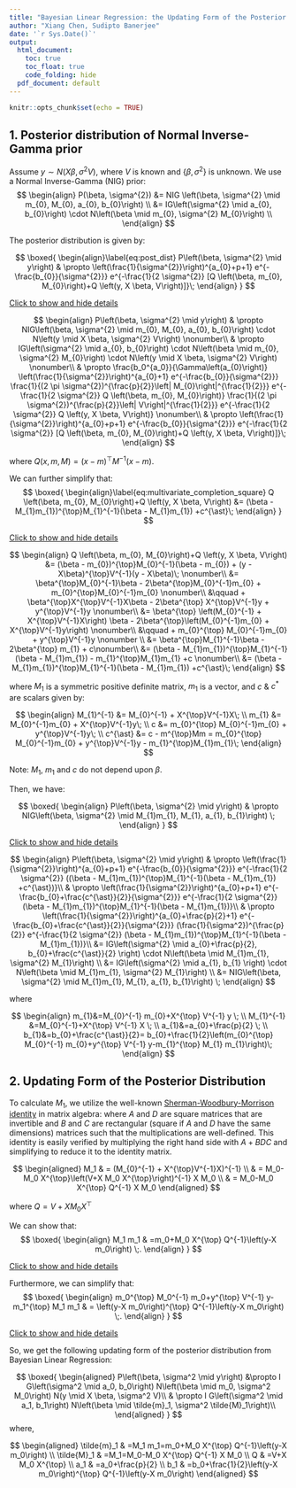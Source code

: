 ---
title: "Bayesian Linear Regression: the Updating Form of the Posterior Distributions"
author: "Xiang Chen, Sudipto Banerjee"
date: '`r Sys.Date()`'
output:
  html_document:
    toc: true
    toc_float: true
    code_folding: hide
  pdf_document: default
---

```{r setup, include=FALSE}
knitr::opts_chunk$set(echo = TRUE)
```

## 1. Posterior distribution of Normal Inverse-Gamma prior
Assume $y \sim N\left( X \beta, \sigma^{2} V\right)$, 
where $V$ is known and $\left\{\beta, \sigma^{2}\right\}$ is unknown. We use a Normal Inverse-Gamma (NIG) prior: 
$$
\begin{align}
P(\beta, \sigma^{2}) &= NIG \left(\beta, \sigma^{2} \mid m_{0}, M_{0}, a_{0}, b_{0}\right) \\
    &= IG\left(\sigma^{2} \mid a_{0}, b_{0}\right) \cdot N\left(\beta \mid m_{0}, \sigma^{2} M_{0}\right) \\
\end{align}
$$

The posterior distribution is given by:

$$
\boxed{
\begin{align}\label{eq:post_dist}
P\left(\beta, \sigma^{2} \mid y\right) & \propto \left(\frac{1}{\sigma^{2}}\right)^{a_{0}+p+1} e^{-\frac{b_{0}}{\sigma^{2}}} 
e^{-\frac{1}{2 \sigma^{2}} [Q \left(\beta, m_{0}, M_{0}\right)+Q \left(y, X \beta, V\right)]}\;
\end{align}
}
$$

<p>
  <a class="btn btn-primary" data-toggle="collapse" href="#collapseExample1" role="button" aria-expanded="false" aria-controls="collapseExample1">
    Click to show and hide details
  </a>
</p>
<div class="collapse" id="collapseExample1">
  <div class="card card-body">

$$
\begin{align}
P\left(\beta, \sigma^{2} \mid y\right) & \propto NIG\left(\beta, \sigma^{2} \mid m_{0}, M_{0}, a_{0}, b_{0}\right) \cdot N\left(y \mid X \beta, \sigma^{2} V\right) \nonumber\\
& \propto IG\left(\sigma^{2} \mid a_{0}, b_{0}\right) \cdot N\left(\beta \mid m_{0}, \sigma^{2} M_{0}\right) \cdot N\left(y \mid X \beta, \sigma^{2} V\right) \nonumber\\
& \propto \frac{b_0^{a_0}}{\Gamma\left(a_{0}\right)}
\left(\frac{1}{\sigma^{2}}\right)^{a_{0}+1} e^{-\frac{b_{0}}{\sigma^{2}}} 
\frac{1}{(2 \pi \sigma^{2})^{\frac{p}{2}}\left| M_{0}\right|^{\frac{1}{2}}} e^{-\frac{1}{2 \sigma^{2}} Q \left(\beta, m_{0}, M_{0}\right)} 
\frac{1}{(2 \pi \sigma^{2})^{\frac{p}{2}}\left| V\right|^{\frac{1}{2}}} e^{-\frac{1}{2 \sigma^{2}} Q \left(y, X \beta, V\right)} \nonumber\\
& \propto \left(\frac{1}{\sigma^{2}}\right)^{a_{0}+p+1} e^{-\frac{b_{0}}{\sigma^{2}}} 
e^{-\frac{1}{2 \sigma^{2}} [Q \left(\beta, m_{0}, M_{0}\right)+Q \left(y, X \beta, V\right)]}\;
\end{align}
$$
  </div>
</div>

where $Q(x, m, M)=(x-m)^{\top} M^{-1} (x-m)$.



We can further simplify that:
$$
\boxed{
\begin{align}\label{eq:multivariate_completion_square}
Q \left(\beta, m_{0}, M_{0}\right)+Q \left(y, X \beta, V\right) 
  &= (\beta - M_{1}m_{1})^{\top}M_{1}^{-1}(\beta - M_{1}m_{1}) +c^{\ast}\;
\end{align}
}
$$

<p>
  <a class="btn btn-primary" data-toggle="collapse" href="#collapseExample2" role="button" aria-expanded="false" aria-controls="collapseExample2">
    Click to show and hide details
  </a>
</p>
<div class="collapse" id="collapseExample2">
  <div class="card card-body">
  
$$
\begin{align}
Q \left(\beta, m_{0}, M_{0}\right)+Q \left(y, X \beta, V\right) &= (\beta - m_{0})^{\top}M_{0}^{-1}(\beta - m_{0}) + (y - X\beta)^{\top}V^{-1}(y - X\beta)\; \nonumber\\
 &= \beta^{\top}M_{0}^{-1}\beta - 2\beta^{\top}M_{0}^{-1}m_{0} + m_{0}^{\top}M_{0}^{-1}m_{0} \nonumber\\
  &\qquad + \beta^{\top}X^{\top}V^{-1}X\beta - 2\beta^{\top} X^{\top}V^{-1}y + y^{\top}V^{-1}y \nonumber\\
  &= \beta^{\top} \left(M_{0}^{-1} + X^{\top}V^{-1}X\right) \beta - 2\beta^{\top}\left(M_{0}^{-1}m_{0} + X^{\top}V^{-1}y\right) \nonumber\\
  &\qquad + m_{0}^{\top} M_{0}^{-1}m_{0} + y^{\top}V^{-1}y \nonumber \\
  &= \beta^{\top}M_{1}^{-1}\beta - 2\beta^{\top} m_{1} + c\nonumber\\
  &= (\beta - M_{1}m_{1})^{\top}M_{1}^{-1}(\beta - M_{1}m_{1}) - m_{1}^{\top}M_{1}m_{1} +c \nonumber\\   
  &= (\beta - M_{1}m_{1})^{\top}M_{1}^{-1}(\beta - M_{1}m_{1}) +c^{\ast}\;
\end{align}
$$
  </div>
</div>

where $M_{1}$ is a symmetric positive definite matrix, $m_{1}$ is a vector, and $c$ \& $c^{\ast}$ are scalars given by:

$$
\begin{align}
 M_{1}^{-1} &= M_{0}^{-1} + X^{\top}V^{-1}X\; \\
 m_{1} &= M_{0}^{-1}m_{0} + X^{\top}V^{-1}y\; \\
 c &= m_{0}^{\top} M_{0}^{-1}m_{0} + y^{\top}V^{-1}y\; \\
  c^{\ast} &= c - m^{\top}Mm = m_{0}^{\top} M_{0}^{-1}m_{0} + y^{\top}V^{-1}y - m_{1}^{\top}M_{1}m_{1}\;
\end{align}
$$

Note: $M_{1}$, $m_{1}$ and $c$ do not depend upon $\beta$.




Then, we have:

$$
\boxed{
\begin{align}
P\left(\beta, \sigma^{2} \mid y\right) 
& \propto NIG\left(\beta, \sigma^{2} \mid M_{1}m_{1}, M_{1}, a_{1}, b_{1}\right) \;
\end{align}
}
$$

<p>
  <a class="btn btn-primary" data-toggle="collapse" href="#collapseExample3" role="button" aria-expanded="false" aria-controls="collapseExample3">
    Click to show and hide details
  </a>
</p>
<div class="collapse" id="collapseExample3">
  <div class="card card-body">
  
  $$
  \begin{align}
  P\left(\beta, \sigma^{2} \mid y\right) & \propto \left(\frac{1}{\sigma^{2}}\right)^{a_{0}+p+1} e^{-\frac{b_{0}}{\sigma^{2}}} 
  e^{-\frac{1}{2 \sigma^{2}} ((\beta - M_{1}m_{1})^{\top}M_{1}^{-1}(\beta - M_{1}m_{1}) +c^{\ast})}\\
  & \propto \left(\frac{1}{\sigma^{2}}\right)^{a_{0}+p+1} e^{-\frac{b_{0}+\frac{c^{\ast}}{2}}{\sigma^{2}}} 
  e^{-\frac{1}{2 \sigma^{2}} (\beta - M_{1}m_{1})^{\top}M_{1}^{-1}(\beta - M_{1}m_{1})}\\
  & \propto \left(\frac{1}{\sigma^{2}}\right)^{a_{0}+\frac{p}{2}+1} e^{-\frac{b_{0}+\frac{c^{\ast}}{2}}{\sigma^{2}}} 
  (\frac{1}{\sigma^2})^{\frac{p}{2}}
  e^{-\frac{1}{2 \sigma^{2}} (\beta - M_{1}m_{1})^{\top}M_{1}^{-1}(\beta - M_{1}m_{1})}\\
  &= IG\left(\sigma^{2} \mid a_{0}+\frac{p}{2}, b_{0}+\frac{c^{\ast}}{2} \right) \cdot N\left(\beta \mid M_{1}m_{1}, \sigma^{2} M_{1}\right) \\
  &= IG\left(\sigma^{2} \mid a_{1}, b_{1} \right) \cdot N\left(\beta \mid M_{1}m_{1}, \sigma^{2} M_{1}\right) \\
  &= NIG\left(\beta, \sigma^{2} \mid M_{1}m_{1}, M_{1}, a_{1}, b_{1}\right) \;
  \end{align}
  $$
  </div>
</div>


where

$$
\begin{align}
m_{1}&=M_{0}^{-1} m_{0}+X^{\top} V^{-1} y \; \\
M_{1}^{-1} &=M_{0}^{-1}+X^{\top} V^{-1} X \; \\
a_{1}&=a_{0}+\frac{p}{2} \; \\
b_{1}&=b_{0}+\frac{c^{\ast}}{2}= b_{0}+\frac{1}{2}\left(m_{0}^{\top} M_{0}^{-1} m_{0}+y^{\top} V^{-1} y-m_{1}^{\top} M_{1} m_{1}\right)\;
\end{align}
$$



## 2. Updating Form of the Posterior Distribution

To calculate $M_1$, we utilize the well-known [Sherman-Woodbury-Morrison identity](https://en.wikipedia.org/wiki/Woodbury_matrix_identity) in matrix algebra: 
\begin{equation}\label{ShermanWoodburyMorrison} 
\left(A + BDC\right)^{-1} = A^{-1} - A^{-1}B\left(D^{-1}+CA^{-1}B\right)^{-1}CA^{-1} 
\end{equation} 
where $A$ and $D$ are square matrices that are invertible and $B$ and $C$ are rectangular (square if $A$ and $D$ have the same dimensions) matrices such that the multiplications are well-defined. This identity is easily verified by multiplying the right hand side with $A + BDC$ and simplifying to reduce it to the identity matrix.

$$
\begin{aligned}
M_1 & = (M_{0}^{-1} + X^{\top}V^{-1}X)^{-1} \\
& = M_0-M_0 X^{\top}\left(V+X M_0 X^{\top}\right)^{-1} X M_0 \\
& = M_0-M_0 X^{\top} Q^{-1} X M_0
\end{aligned}
$$

where $Q = V + X M_0 X^{\top}$

We can show that: 
$$
\boxed{
\begin{align}
M_1 m_1 & =m_0+M_0 X^{\top} Q^{-1}\left(y-X m_0\right) \;.
\end{align}
}
$$

<p>
  <a class="btn btn-primary" data-toggle="collapse" href="#collapseExample4" role="button" aria-expanded="false" aria-controls="collapseExample4">
    Click to show and hide details
  </a>
</p>
<div class="collapse" id="collapseExample4">
  <div class="card card-body">
  
  \begin{align}
  M_1 m_1 & = \left(M_0^{-1}+X^{\top} V^{-1} X\right)^{-1} m_1 \\
  & = [M_0-M_0 X^{\top}\left(V+X M_0 X^{\top}\right)^{-1} X M_0]m_1 \\
  & = (M_0-M_0 X^{\top} Q^{-1} X M_0) m_1 \\
  & = (M_0-M_0 X^{\top} Q^{-1} X M_0)(M_0^{-1} m_0+X^{\top} V^{-1} y) \\
  & = m_0+M_0 X^{\top} V^{-1} y-M_0 X^{\top} Q^{-1} X m_0 - M_0 X^{\top} Q^{-1} X M_0 X^{\top} V^{-1} y \\
  & = m_0+M_0 X^{\top}\left(I-Q^{-1} X M_0 X^{\top}\right) V^{-1} y - M_0 X^{\top} Q^{-1} X m_0 \\
  & = m_0+M_0 X^{\top} Q^{-1}\left(Q-X M_0 X^{\top}\right)V^{-1} y - M_0 X^{\top} Q^{-1} X m_0 \\
  & \left(\text { since } Q=V+X M_0 X^{\top}\right) \\
  & = m_0+M_0 X^{\top} Q^{-1}(V) V^{-1} y-M_0 X^{\top} Q^{-1} X m_0 \\
  & = m_0+M_0 X^{\top} Q^{-1} y-M_0 X^{\top} Q^{-1} X m_0 \\
  & = m_0+M_0 X^{\top} Q^{-1}\left(y-X m_0\right) \\
  \end{align}
  </div>
</div>


Furthermore, we can simplify that:
$$
\boxed{
\begin{align}
m_0^{\top} M_0^{-1} m_0+y^{\top} V^{-1} y-m_1^{\top} M_1 m_1 & = \left(y-X m_0\right)^{\top} Q^{-1}\left(y-X m_0\right) \;.
\end{align}
}
$$

<p>
  <a class="btn btn-primary" data-toggle="collapse" href="#collapseExample5" role="button" aria-expanded="false" aria-controls="collapseExample5">
    Click to show and hide details
  </a>
</p>
<div class="collapse" id="collapseExample5">
  <div class="card card-body">
  
  \begin{align}
  m_0^{\top} M_0^{-1} m_0+y^{\top} V^{-1} y-m_1^{\top} M_1 m_1 & = m_0^{\top} M_0^{-1} m_0+y^{\top} V^{-1} y-m_1^{\top} [m_0+M_0 X^{\top} Q^{-1} (y - X m_0)] \\
  & = m_0^{\top} M_0^{-1} m_0+y^{\top} V^{-1} y-m_1^{\top} m_0 - m_1^{\top} M_0 X^{\top} Q^{-1}\left(y-X m_0\right) \\
  & = m_0^{\top} M_0^{-1} m_0+y^{\top} V^{-1} y -m_0^{\top}\left(M_0^{-1} m_0+X^{\top} V^{-1} y\right) \\ 
  & \qquad \qquad \qquad - m_1^{\top} M_0 X^{\top} Q^{-1}\left(y-X m_0\right) \\
  & = y^{\top} V^{-1} y-y^{\top} V^{-1} X m_0 - m_1^{\top} M_0 X^{\top} Q^{-1}\left(y-X m_0\right) \\
  & = y^{\top} V^{-1}\left(y-X m_0 \right)-m_1^{\top} M_0 X^{\top} Q^{-1}\left(y-X m_0\right) \\
  & =y^{\top} V^{-1}\left(y-X m_0\right)-\underbrace{m_1^{\top} M_0 X^{\top} Q^{-1}\left(y-X m_0\right)}_{\substack{\text { simplify from left to right }}} \\
  & =y^{\top} V^{-1}\left(y-X m_0\right)-\left(M_0 m_1\right)^{\top} X^{\top} Q^{-1}\left(y-X m_0\right) \\
  & =y^{\top} V^{-1}\left(y-X m_0\right)-\left(m_0+M_0 X^{\top} V^{-1} y\right)^{\top} X^{\top} Q^{-1}\left(y-m_0\right) \\
  & =y^{\top} V^{-1}\left(y-X m_0\right)-\left(X m_0+X M_0 X^{\top} V^{-1} y\right)^{\top} Q^{-1}\left(y-X m_0\right)\\
  & =y^{\top} V^{-1}\left(y-X m_0\right) -\left(Q^{-1} X m_0+Q^{-1}\left(X M_0 X^{\top}\right)V^{-1} y\right)\left(y-X m_0\right) \\
  & =y^{\top} V^{-1}\left(y-X m_0\right)-[Q^{-1} X m_0+Q^{-1}(Q-V) V^{-1} y]^{\top}(y-X m_0) \\
  & =y^{\top} V^{-1}\left(y-X m_0\right) -\left(Q^{-1} X m_0+V^{-1} y- Q^{-1} y \right)^{\top}\left(y-X m_0\right) \\
  & =y^{\top} V^{-1}\left(y-X m_0\right) -[V^{-1} y+Q^{-1}\left(X m_0-y\right)]^{\top}\left(y-X m_0\right) \\
  & =y^{\top} V^{-1}\left(y-X m_0\right)-y^{\top} V^{-1}\left(y-X m_0\right) +\left(y-X m_0\right)^{\top} Q^{-1}\left(y-X m_0\right) \\
  & =\left(y-X m_0\right)^{\top} Q^{-1}\left(y-X m_0\right) \\
  \end{align}
  </div>
</div>


So, we get the following updating form of the posterior distribution from Bayesian Linear Regression:

$$
\boxed{
\begin{aligned}
P\left(\beta, \sigma^2 \mid y\right) &\propto I G\left(\sigma^2 \mid a_0, b_0\right) N\left(\beta \mid m_0, \sigma^2 M_0\right) N(y \mid X \beta, \sigma^2 V)\\
& \propto I G\left(\sigma^2 \mid a_1, b_1\right) N\left(\beta \mid \tilde{m}_1, \sigma^2 \tilde{M}_1\right)\\
\end{aligned}
}
$$
where, 

$$
\begin{aligned}
\tilde{m}_1 & =M_1 m_1=m_0+M_0 X^{\top} Q^{-1}\left(y-X m_0\right) \\
\tilde{M}_1 & =M_1=M_0-M_0 X^{\top} Q^{-1} X M_0 \\
Q & =V+X M_0 X^{\top} \\
a_1 & =a_0+\frac{p}{2} \\
b_1 & =b_0+\frac{1}{2}\left(y-X m_0\right)^{\top} Q^{-1}\left(y-X m_0\right) 
\end{aligned}
$$
